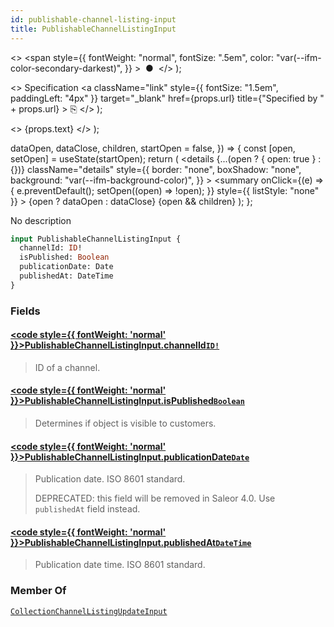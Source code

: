 ```yaml
---
id: publishable-channel-listing-input
title: PublishableChannelListingInput
---
```


  <>
    <span
      style={{
        fontWeight: "normal",
        fontSize: ".5em",
        color: "var(--ifm-color-secondary-darkest)",
      }}
    >
      &nbsp;●&nbsp;
    </span>
  </>
);

  <>
    Specification
    <a
      className="link"
      style={{ fontSize: "1.5em", paddingLeft: "4px" }}
      target="\_blank"
      href={props.url}
      title={"Specified by " + props.url}
    >
      ⎘
    </a>
  </>
);

  <>
    <span className={props.class}>{props.text}</span>
  </>
);


  dataOpen,
  dataClose,
  children,
  startOpen = false,
}) => {
  const [open, setOpen] = useState(startOpen);
  return (
    <details
      {...(open ? { open: true } : {})}
      className="details"
      style={{
        border: "none",
        boxShadow: "none",
        background: "var(--ifm-background-color)",
      }}
    >
      <summary
        onClick={(e) => {
          e.preventDefault();
          setOpen((open) => !open);
        }}
        style={{ listStyle: "none" }}
      >
        {open ? dataOpen : dataClose}
      </summary>
      {open && children}
    </details>
  );
};

No description

```graphql
input PublishableChannelListingInput {
  channelId: ID!
  isPublished: Boolean
  publicationDate: Date
  publishedAt: DateTime
}
```

### Fields

#### [<code style={{ fontWeight: 'normal' }}>PublishableChannelListingInput.<b>channelId</b></code>](#)<Bullet />[`ID!`](../../../api-reference/miscellaneous/scalars/id) <Badge class="badge badge--secondary" text="non-null"/> <Badge class="badge badge--secondary" text="scalar"/> <Badge class="badge badge--secondary" text="miscellaneous"/>

> ID of a channel.

#### [<code style={{ fontWeight: 'normal' }}>PublishableChannelListingInput.<b>isPublished</b></code>](#)<Bullet />[`Boolean`](../../../api-reference/miscellaneous/scalars/boolean) <Badge class="badge badge--secondary" text="scalar"/> <Badge class="badge badge--secondary" text="miscellaneous"/>

> Determines if object is visible to customers.

#### [<code style={{ fontWeight: 'normal' }}>PublishableChannelListingInput.<b>publicationDate</b></code>](#)<Bullet />[`Date`](../../../api-reference/miscellaneous/scalars/date) <Badge class="badge badge--secondary" text="scalar"/> <Badge class="badge badge--secondary" text="miscellaneous"/>

> Publication date. ISO 8601 standard.
>
> DEPRECATED: this field will be removed in Saleor 4.0. Use `publishedAt` field instead.

#### [<code style={{ fontWeight: 'normal' }}>PublishableChannelListingInput.<b>publishedAt</b></code>](#)<Bullet />[`DateTime`](../../../api-reference/miscellaneous/scalars/date-time) <Badge class="badge badge--secondary" text="scalar"/> <Badge class="badge badge--secondary" text="miscellaneous"/>

> Publication date time. ISO 8601 standard.
>
> <Badge
>   text="Added in Saleor 3.3"
>   class="badge badge--secondary margin-bottom--sm"
> />

### Member Of

[`CollectionChannelListingUpdateInput`](../../../api-reference/products/inputs/collection-channel-listing-update-input) <Badge class="badge badge--secondary" text="input"/>
